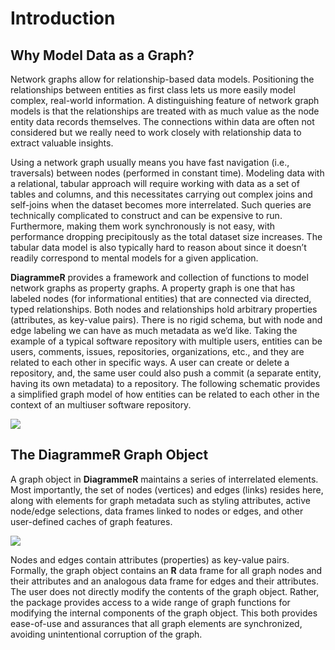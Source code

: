# Introduction {#intro}

## Why Model Data as a Graph?

Network graphs allow for relationship-based data models. Positioning the relationships between entities as first class lets us more easily model complex, real-world information. A distinguishing feature of network graph models is that the relationships are treated with as much value as the node entity data records themselves. The connections within data are often not considered but we really need to work closely with relationship data to extract valuable insights.

Using a network graph usually means you have fast navigation (i.e., traversals) between nodes (performed in constant time). Modeling data with a relational, tabular approach will require working with data as a set of tables and columns, and this necessitates carrying out complex joins and self-joins when the dataset becomes more interrelated. Such queries are technically complicated to construct and can be expensive to run. Furthermore, making them work synchronously is not easy, with performance dropping precipitously as the total dataset size increases. The tabular data model is also typically hard to reason about since it doesn't readily correspond to mental models for a given application.

**DiagrammeR** provides a framework and collection of functions to model network graphs as property graphs. A property graph is one that has labeled nodes (for informational entities) that are connected via directed, typed relationships. Both nodes and relationships hold arbitrary properties (attributes, as key-value pairs). There is no rigid schema, but with node and edge labeling we can have as much metadata as we’d like. Taking the example of a typical software repository with multiple users, entities can be users, comments, issues, repositories, organizations, etc., and they are related to each other in specific ways. A user can create or delete a repository, and, the same user could also push a commit (a separate entity, having its own metadata) to a repository. The following schematic provides a simplified graph model of how entities can be related to each other in the context of an multiuser software repository.

<img src="diagrams/property_graph_chp_01.png">

## The DiagrammeR Graph Object

A graph object in **DiagrammeR** maintains a series of interrelated elements. Most importantly, the set of nodes (vertices) and edges (links) resides here, along with elements for graph metadata such as styling attributes, active node/edge selections, data frames linked to nodes or edges, and other user-defined caches of graph features.

<img src="diagrams/diagrammer_graph_chp_01.png">

Nodes and edges contain attributes (properties) as key-value pairs. Formally, the graph object contains an **R** data frame for all graph nodes and their attributes and an analogous data frame for edges and their attributes. The user does not directly modify the contents of the graph object. Rather, the package provides access to a wide range of graph functions for modifying the internal components of the graph object. This both provides ease-of-use and assurances that all graph elements are synchronized, avoiding unintentional corruption of the graph.
